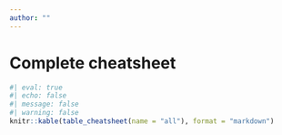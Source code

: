 ```yaml
---
author: ""
---
```


# Complete cheatsheet {.unnumbered}

```r
#| eval: true
#| echo: false
#| message: false
#| warning: false
knitr::kable(table_cheatsheet(name = "all"), format = "markdown")
```
